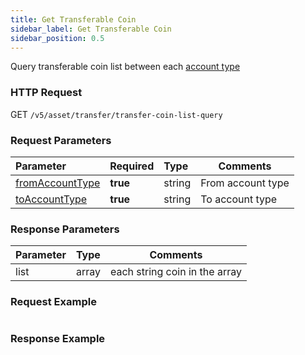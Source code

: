```yaml
---
title: Get Transferable Coin
sidebar_label: Get Transferable Coin
sidebar_position: 0.5
---
```


Query transferable coin list between each [account type](../enum#accounttype)

### HTTP Request
GET `/v5/asset/transfer/transfer-coin-list-query`

### Request Parameters
| Parameter | Required | Type | Comments|
|:----- |:-------|:-----|------ |
|[fromAccountType](../enum#accounttype) |**true** |string |From account type |
|[toAccountType](../enum#accounttype) |**true** |string |To account type |

### Response Parameters
| Parameter | Type | Comments|
|:----- |:-----|----- |
|list |array|each string coin in the array |

### Request Example

<Tabs>
<TabItem value="console" label="Console">

```http
```

</TabItem>
</Tabs>

### Response Example

<Tabs>
<TabItem value="js response" label="response">

```json

```
</TabItem>
</Tabs>